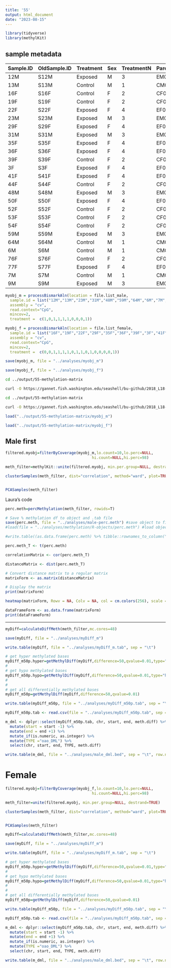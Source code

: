 ```yaml
---
title: '55'
output: html_document
date: "2023-08-15"
---
```



```r
library(tidyverse)
library(methylKit)

```




## sample metadata



|Sample.ID|OldSample.ID|Treatment|Sex|TreatmentN|Parent.ID|
|---------|------------|---------|---|----------|---------|
|12M      |S12M        |Exposed  |M  |3         |EM05     |
|13M      |S13M        |Control  |M  |1         |CM04     |
|16F      |S16F        |Control  |F  |2         |CF05     |
|19F      |S19F        |Control  |F  |2         |CF08     |
|22F      |S22F        |Exposed  |F  |4         |EF02     |
|23M      |S23M        |Exposed  |M  |3         |EM04     |
|29F      |S29F        |Exposed  |F  |4         |EF07     |
|31M      |S31M        |Exposed  |M  |3         |EM06     |
|35F      |S35F        |Exposed  |F  |4         |EF08     |
|36F      |S36F        |Exposed  |F  |4         |EF05     |
|39F      |S39F        |Control  |F  |2         |CF06     |
|3F       |S3F         |Exposed  |F  |4         |EF06     |
|41F      |S41F        |Exposed  |F  |4         |EF03     |
|44F      |S44F        |Control  |F  |2         |CF03     |
|48M      |S48M        |Exposed  |M  |3         |EM03     |
|50F      |S50F        |Exposed  |F  |4         |EF01     |
|52F      |S52F        |Control  |F  |2         |CF07     |
|53F      |S53F        |Control  |F  |2         |CF02     |
|54F      |S54F        |Control  |F  |2         |CF01     |
|59M      |S59M        |Exposed  |M  |3         |EM01     |
|64M      |S64M        |Control  |M  |1         |CM05     |
|6M       |S6M         |Control  |M  |1         |CM02     |
|76F      |S76F        |Control  |F  |2         |CF04     |
|77F      |S77F        |Exposed  |F  |4         |EF04     |
|7M       |S7M         |Control  |M  |1         |CM01     |
|9M       |S9M         |Exposed  |M  |3         |EM02     |




```r
myobj_m = processBismarkAln(location = file.list_male,
  sample.id = list("12M","13M","23M","31M","48M","59M","64M","6M","7M","9M"),
  assembly = "cv",
  read.context="CpG",
  mincov=2,
  treatment =  c(1,0,1,1,1,1,0,0,0,1))
```

```r
myobj_f = processBismarkAln(location = file.list_female,
  sample.id = list("16F","19F","22F","29F","35F","36F","39F","3F","41F","44F","50F","52F","53F","54F","76F", "77F"),
  assembly = "cv",
  read.context="CpG",
  mincov=2,
  treatment =  c(0,0,1,1,1,1,0,1,1,0,1,0,0,0,0,1))
```




```r
save(myobj_m, file = "../analyses/myobj_m")

```

```r
save(myobj_f, file = "../analyses/myobj_f")

```

```bash
cd ../output/55-methylation-matrix

curl -O https://gannet.fish.washington.edu/seashell/bu-github/2018_L18-adult-methylation/analyses/myobj_m
```

```bash
cd ../output/55-methylation-matrix

curl -O https://gannet.fish.washington.edu/seashell/bu-github/2018_L18-adult-methylation/analyses/myobj_f
```



```r
load("../output/55-methylation-matrix/myobj_m")
```



```r
load("../output/55-methylation-matrix/myobj_f")
```



## Male first

```r
filtered.myobj=filterByCoverage(myobj_m,lo.count=10,lo.perc=NULL,
                                      hi.count=NULL,hi.perc=98)

meth_filter=methylKit::unite(filtered.myobj, min.per.group=NULL, destrand=TRUE)

clusterSamples(meth_filter, dist="correlation", method="ward", plot=TRUE)


PCASamples(meth_filter)

```


Laura's code

```r
perc.meth=percMethylation(meth_filter, rowids=T)
```

```r
# Save % methylation df to object and .tab file 
save(perc.meth, file = "../analyses/male-perc.meth") #save object to file 
#load(file = "../analyses/methylation/R-objects/perc.meth") #load object if needed
```


```r
#write.table((as.data.frame(perc.meth) %>% tibble::rownames_to_column("contig")), file = "../analyses/male-percent-meth.tab", sep = '\t', na = "NA", row.names = FALSE, col.names = TRUE)
```


```r
perc.meth_T <- t(perc.meth)

```


```r
correlationMatrix <- cor(perc.meth_T)

```

```r

distanceMatrix <- dist(perc.meth_T)
```

```r
# Convert distance matrix to a regular matrix
matrixForm <- as.matrix(distanceMatrix)

# Display the matrix
print(matrixForm)
```


```r
heatmap(matrixForm, Rowv = NA, Colv = NA, col = cm.colors(256), scale = "none")

```



```r
dataFrameForm <- as.data.frame(matrixForm)
print(dataFrameForm)

```



----


```r
myDiff=calculateDiffMeth(meth_filter,mc.cores=48)

```


```r
save(myDiff, file = "../analyses/myDiff_m")

```



```r
write.table(myDiff, file = "../analyses/myDiff_m.tab", sep = "\t")
```


```r
# get hyper methylated bases
myDiff_m50p.hyper=getMethylDiff(myDiff,difference=50,qvalue=0.01,type="hyper")
#
# get hypo methylated bases
myDiff_m50p.hypo=getMethylDiff(myDiff,difference=50,qvalue=0.01,type="hypo")
#
#
# get all differentially methylated bases
myDiff_m50p=getMethylDiff(myDiff,difference=50,qvalue=0.01)
```




```r
write.table(myDiff_m50p, file = "../analyses/myDiff_m50p.tab", sep = "\t")
```



```r
myDiff_m50p.tab <- read.csv(file = "../analyses/myDiff_m50p.tab", sep = "\t")
```




```r
m_dml <- dplyr::select(myDiff_m50p.tab, chr, start, end, meth.diff) %>% 
  mutate(start = start -1) %>% 
  mutate(end = end +1) %>%
  mutate_if(is.numeric, as.integer) %>% 
  mutate(TYPE ="oao_DML") %>% 
  select(chr, start, end, TYPE, meth.diff) 

write.table(m_dml, file = "../analyses/male_dml.bed", sep = "\t", row.names = FALSE, col.names = FALSE, quote = FALSE)
```




# Female 

```r
filtered.myobj=filterByCoverage(myobj_f,lo.count=10,lo.perc=NULL,
                                      hi.count=NULL,hi.perc=98)

meth_filter=unite(filtered.myobj, min.per.group=NULL, destrand=TRUE)

clusterSamples(meth_filter, dist="correlation", method="ward", plot=TRUE)


PCASamples(meth_filter)

```


```r
myDiff=calculateDiffMeth(meth_filter,mc.cores=48)

```


```r
save(myDiff, file = "../analyses/myDiff_m")

```



```r
write.table(myDiff, file = "../analyses/myDiff_m.tab", sep = "\t")
```


```r
# get hyper methylated bases
myDiff_m50p.hyper=getMethylDiff(myDiff,difference=50,qvalue=0.01,type="hyper")
#
# get hypo methylated bases
myDiff_m50p.hypo=getMethylDiff(myDiff,difference=50,qvalue=0.01,type="hypo")
#
#
# get all differentially methylated bases
myDiff_m50p=getMethylDiff(myDiff,difference=50,qvalue=0.01)
```




```r
write.table(myDiff_m50p, file = "../analyses/myDiff_m50p.tab", sep = "\t")
```



```r
myDiff_m50p.tab <- read.csv(file = "../analyses/myDiff_m50p.tab", sep = "\t")
```




```r
m_dml <- dplyr::select(myDiff_m50p.tab, chr, start, end, meth.diff) %>% 
  mutate(start = start -1) %>% 
  mutate(end = end +1) %>%
  mutate_if(is.numeric, as.integer) %>% 
  mutate(TYPE ="oao_DML") %>% 
  select(chr, start, end, TYPE, meth.diff) 

write.table(m_dml, file = "../analyses/male_dml.bed", sep = "\t", row.names = FALSE, col.names = FALSE, quote = FALSE)
```





